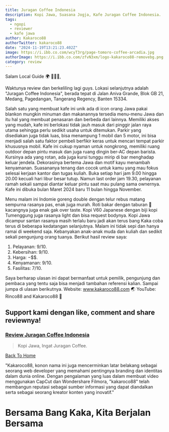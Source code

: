```yaml
---
title: Juragan Coffee Indonesia
description: Kopi Jawa, Suasana Jogja, Kafe Juragan Coffee Indonesia.
tags:
  - ngopi
  - reviewer
  - kafe jawa
author: Kakaroco88
authorTwitter: kakaroco88
date: "2024-11-19T13:21:23.402Z"
image: https://i.ibb.co.com/wcyT3rg/page-tomoro-coffee-arcadia.jpg
authorImage: https://i.ibb.co.com/zfvN3xm/logo-kakaroco88-removebg.png
category: review
---
```


Salam Local Guide 🌍 🙋🏻‍♀️,

Waktunya review dan berkeliling lagi guys.
Lokasi selanjutnya adalah "Juragan Coffee Indonesia", berada tepat di Jalan Aniva Grande, Blok GB 21, Medang, Pagedangan, Tangerang Regency, Banten 15334.

Salah satu yang membuat kafe ini unik ada di icon orang Jawa pakai blankon mungkin minuman dan makanannya tersedia menu-menu Jawa dan itu hal yang membuat penasaran dan berbeda dari lainnya.
Memiliki akses yang mudah, kafe ini berlokasi tidak jauh masuk dari pinggir jalan raya utama sehingga perlu sedikit usaha untuk ditemukan. Parkir yang disediakan juga tidak luas, bisa menampung 1 mobil dan 5 motor, ini bisa menjadi salah satu faktor pembeli berfikir keras untuk mencari tempat parkir khususnya mobil.
Kafe ini cukup nyaman untuk nongkrong, memiliki ruang outdoor depan pintu masuk dan juga ruang dingin ber-AC depan barista. Kursinya ada yang rotan, ada juga kursi tunggu mirip di bar menghadap keluar jendela. Dekorasinya bertema Jawa dan motif kayu menambah kenyamanan. Suasananya tenang dan cocok untuk kamu yang mau fokus selesai kerjaan kantor dan tugas kuliah.
Buka setiap hari jam 9.00 hingga 20.00 kecuali hari libur besar tutup. Namun last order jam 19.30, pelayanan ramah sekali sampai diantar keluar pintu saat mau pulang sama ownernya. Kafe ini dibuka bulan Maret 2024 baru 11 bulan hingga November.

Menu malam ini Indomie goreng double dengan telur rebus matang sempurna rasanya pas, enak juga murah. Roti bakar dengan taburan 🥜 kacangnya juga enak gak over taste. Kopi V60 Japanese dengan biji kopi Tumenggung juga rasanya light dan bisa request bodynya. Kopi Jawa dicampur santan rasanya masih terlalu baru jadi akan terus bang Kaka coba terus di beberapa kedatangan selanjutnya.
Malam ini tidak sepi dan hanya ramai di weekend saja. Kebanyakan anak-anak muda dan kuliah dan sedikit sekali pengunjung orang tuanya.
Berikut hasil review saya:
1. Pelayanan: 9/10.
2. Kebersihan: 9/10.
3. Harga: $-$$$.
4. Kenyamanan: 9/10.
5. Fasilitas: 7/10.

Saya berharap ulasan ini dapat bermanfaat untuk pemilik, pengunjung dan pembaca yang tentu saja  bisa menjadi tambahan referensi kalian.
Sampai jumpa di ulasan berikutnya.
Website: www.kakaroco88.com 🌏
YouTube: Rinco88 and Kakaroco88 🚩

## Support kami dengan like, comment and share reviewnya!

### [Review Juragan Coffee Indonesia](https://goo.gl/maps/kHbW5r1bAqxYQmeh8?g_st=atm)

> Kopi Jawa, Ingat Juragan Coffee.

[Back To Home](/)

"Kakaroco88, konon nama ini juga mencerminkan latar belakang sebagai seorang web developer yang memahami pentingnya branding dan identitas dalam dunia online. Dengan pengalaman yang luas dalam membuat video menggunakan CapCut dan Wondershare Filmora, "kakaroco88" telah membangun reputasi sebagai sumber informasi yang dapat diandalkan serta sebagai seorang kreator konten yang inovatif."

# Bersama Bang Kaka, Kita Berjalan Bersama